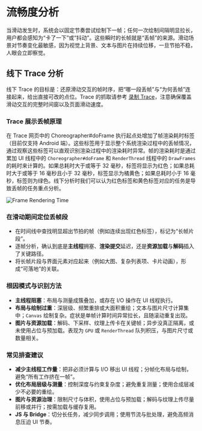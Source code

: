 <style>{`
  .full_image {
    width: 750px;
    margin: 20px;
  }
`}</style>

# 流畅度分析

当滑动发生时，系统会以固定节奏尝试绘制下一帧；任何一次绘制间隔明显拉长，用户都会感知为“卡了一下”或“抖动”。这些瞬时的长帧就是“丢帧”的来源。滑动场景对节奏变化最敏感，因为视觉上背景、文本与图片在持续位移，一旦节拍不稳，人眼会立即察觉。

## 线下 Trace 分析

线下 Trace 的目标是：还原滑动交互的帧时序，把“哪一段丢帧”与“为何丢帧”连接起来，给出直接可改的点位。Trace 的抓取请参考 [录制 Trace](/guide/devtool/trace/record-trace)，注意确保覆盖滑动交互的完整时间窗以及页面滑动速度。

### Trace 展示丢帧原理

在 Trace 网页中的 Choreographer#doFrame 执行起点处增加了帧渲染耗时标签（目前仅支持 Android 端）。这些标签用于显示整个系统渲染过程中的丢帧情况，通过观察这些标签可以直观识别渲染过程中的渲染耗时异常。帧的渲染耗时是通过累加 UI 线程中的 `Choreographer#doFrame` 和 `RenderThread` 线程中的 `DrawFrames` 的耗时来计算的。如果总耗时大于或等于 32 毫秒，标签将显示为红色；如果总耗时大于或等于 16 毫秒且小于 32 毫秒，标签显示为橘黄色；如果总耗时小于 16 毫秒，标签则为绿色。线下分析时我们可以认为红色标签和黄色标签对应的任务是导致丢帧的任务重点分析。

<img
  className="full_image"
  alt="Frame Rendering Time"
  src="https://lf-lynx.tiktok-cdns.com/obj/lynx-artifacts-oss-sg/plugin/static/20250929-163554.jpeg"
/>

### 在滑动期间定位丢帧段

- 在时间线中查找明显超出节拍的帧（例如连续出现红色标签），标记为“长帧片段”。
- 逐帧分析，确认到底是**主线程**拥塞、**渲染提交**延迟，还是**资源加载**与**解码**插入了关键路径。
- 将长帧片段与界面元素对应起来（例如大图、复杂列表项、卡片动画），形成“可落地”的关联。

### 根因模式与识别方法

- **主线程阻塞**：布局与测量成簇叠加，或存在 I/O 操作在 UI 线程执行。
- **布局与绘制过重**：深层级、频繁重排或大面积重绘；文本与图片尺寸计算集中；`Canvas` 绘制复杂。症状是单帧计算时间异常拉长，且随滚动重复出现。
- **图片与资源加载**：解码、下采样、纹理上传卡在关键帧；异步没真正隔离，或未使用占位与预加载。表现为 `GPU` 或 `RenderThread` 队列积压，与图片尺寸或数量相关。

### 常见排查建议

- **减少主线程工作量**：把非必须计算与 I/O 移出 UI 线程；分帧化布局与绘制，避免“所有工作挤在一帧”。
- **优化布局层级与测量**：控制深度与约束复杂度；避免重复测量；使用合成层减少不必要的重绘。
- **图片与资源治理**：限制尺寸与体积，使用占位与预加载；解码与纹理上传尽量前移或并行；按需加载与缓存复用。
- **JS 与 Bridge**：切分长任务，减少同步调用；使用节流与批处理，避免高频消息压迫 UI 节奏。
